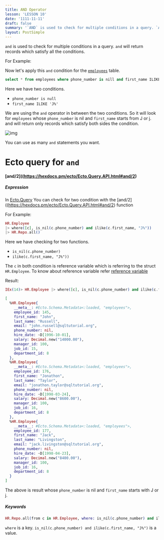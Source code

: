 ```yaml
---
title: AND Operator
lesson: 'LESSON 10'
date: '1111-11-11'
draft: false
summary: '`AND` is used to check for multiple conditions in a query. `AND` will return records which satisfy all the conditions.'
layout: PostSimple
---
```


`and` is used to check for multiple conditions in a query. `and` will return records which satisfy all the conditions.

For Example:

Now let's apply this `and` condition for the [`employees`](01.%20Introduction) table.

``` SQL
select * from employees where phone_number is nill and first_name ILIKE 'J%';
```

Here we have two conditions. 

- `phone_number is null`
- `first_name ILIKE 'J%'`

We are using the `and` operator in between the two conditions. So it will look for `employees` whose `phone_number` is nil and `first_name` starts from J or j.  and will return only records which satisfy both sides the condition.

![img](/static/images/Pastedimage20231104154938.png)

You can use as many `and` statements you want.

# Ecto query for `and`

#### [and/2]((https://hexdocs.pm/ecto/Ecto.Query.API.html#and/2)
##### Expression

In [Ecto.Query](https://hexdocs.pm/ecto/Ecto.Query.html) You can check for two condition with the [and/2]((https://hexdocs.pm/ecto/Ecto.Query.API.html#and/2) function

For Example:

``` Elixir
HR.Employee 
|> where([c], is_nil(c.phone_number) and ilike(c.first_name, "J%"))  
|> HR.Repo.all()
```


Here we have checking for two functions. 

-  `is_nil(c.phone_number)` 
- `ilike(c.first_name, "J%"))`

The `c` in both condition is reference variable which is referring to the struct `HR.Employee`.    To know about reference variable refer [reference variable](02.%20Aliases%20in%20Ecto) 

Result:

``` Elixir
IEx(14)> HR.Employee |> where([c], is_nil(c.phone_number) and ilike(c.first_name, "J%")) |> HR.Repo.all()            

[
  %HR.Employee{
    __meta__: #Ecto.Schema.Metadata<:loaded, "employees">,
    employee_id: 145,
    first_name: "John",
    last_name: "Russell",
    email: "john.russell@sqltutorial.org",
    phone_number: nil,
    hire_date: ~D[1996-10-01],
    salary: Decimal.new("14000.00"),
    manager_id: 100,
    job_id: 15,
    department_id: 8
  },
  %HR.Employee{
    __meta__: #Ecto.Schema.Metadata<:loaded, "employees">,
    employee_id: 176,
    first_name: "Jonathon",
    last_name: "Taylor",
    email: "jonathon.taylor@sqltutorial.org",
    phone_number: nil,
    hire_date: ~D[1998-03-24],
    salary: Decimal.new("8600.00"),
    manager_id: 100,
    job_id: 16,
    department_id: 8
  },
  %HR.Employee{
    __meta__: #Ecto.Schema.Metadata<:loaded, "employees">,
    employee_id: 177,
    first_name: "Jack",
    last_name: "Livingston",
    email: "jack.livingston@sqltutorial.org",
    phone_number: nil,
    hire_date: ~D[1998-04-23],
    salary: Decimal.new("8400.00"),
    manager_id: 100,
    job_id: 16,
    department_id: 8
  }
]
```

The above is result whose `phone_number` is nil and `first_name` starts with J or j.


##### Keywords

``` Elixir
HR.Repo.all(from c in HR.Employee, where: is_nil(c.phone_number) and ilike(c.first_name, "J%")) 
```

`where` is a key. `is_nil(c.phone_number) and ilike(c.first_name, "J%")` is a value.